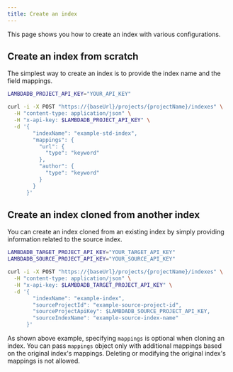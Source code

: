 ```yaml
---
title: Create an index
---
```


This page shows you how to create an index with various configurations.

## Create an index from scratch

The simplest way to create an index is to provide the index name and the field mappings.

```bash
LAMBDADB_PROJECT_API_KEY="YOUR_API_KEY"

curl -i -X POST "https://{baseUrl}/projects/{projectName}/indexes" \
  -H "content-type: application/json" \
  -H "x-api-key: $LAMBDADB_PROJECT_API_KEY" \
  -d '{
        "indexName": "example-std-index",
        "mappings": {
          "url": {
            "type": "keyword"
          },
          "author": {
            "type": "keyword"
          }
        }
      }'
```

## Create an index cloned from another index

You can create an index cloned from an existing index by simply providing information
related to the source index.

```bash
LAMBDADB_TARGET_PROJECT_API_KEY="YOUR_TARGET_API_KEY"
LAMBDADB_SOURCE_PROJECT_API_KEY="YOUR_SOURCE_API_KEY"

curl -i -X POST "https://{baseUrl}/projects/{projectName}/indexes" \
  -H "content-type: application/json" \
  -H "x-api-key: $LAMBDADB_TARGET_PROJECT_API_KEY" \
  -d '{
        "indexName": "example-index",
        "sourceProjectId": "example-source-project-id",
        "sourceProjectApiKey": $LAMBDADB_SOURCE_PROJECT_API_KEY,
        "sourceIndexName": "example-source-index-name"
      }'
```
As shown above example, specifying `mappings` is optional when cloning an index.
You can pass `mappings` object only with additional mappings based on the original index's mappings.
Deleting or modifying the original index's mappings is not allowed.